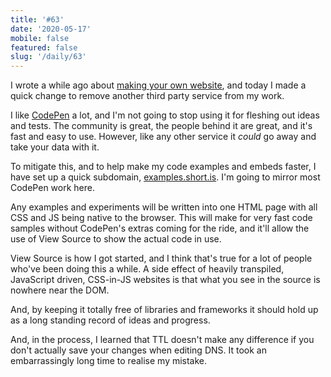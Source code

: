 ```yaml
---
title: '#63'
date: '2020-05-17'
mobile: false
featured: false
slug: '/daily/63'
---
```


I wrote a while ago about [making your own website](https://short.is/writing/make-your-own-website), and today I made a quick change to remove another third party service from my work.

I like [CodePen](https://codepen.io/) a lot, and I'm not going to stop using it for fleshing out ideas and tests. The community is great, the people behind it are great, and it's fast and easy to use. However, like any other service it _could_ go away and take your data with it.

To mitigate this, and to help make my code examples and embeds faster, I have set up a quick subdomain, [examples.short.is](https://examples.short.is). I'm going to mirror most CodePen work here.

Any examples and experiments will be written into one HTML page with all CSS and JS being native to the browser. This will make for very fast code samples without CodePen's extras coming for the ride, and it'll allow the use of View Source to show the actual code in use.

View Source is how I got started, and I think that's true for a lot of people who've been doing this a while. A side effect of heavily transpiled, JavaScript driven, CSS-in-JS websites is that what you see in the source is nowhere near the DOM.

And, by keeping it totally free of libraries and frameworks it should hold up as a long standing record of ideas and progress.

And, in the process, I learned that TTL doesn't make any difference if you don't actually save your changes when editing DNS. It took an embarrassingly long time to realise my mistake.
